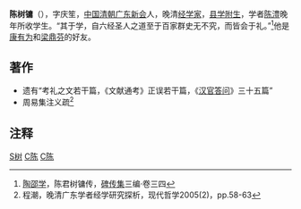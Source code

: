 '''陈树镛'''（{{bd|1859年||1888年||catIdx=C陈}}），字庆笙，[[中国|中国]][[清朝|清朝]][[广东|广东]][[新会|新会]]人，晚清[[经学家|经学家]]，[[县学|县学]][[附生|附生]]，学者[[陈澧|陈澧]]晚年所收学生。“其于学，自六经圣人之道至于百家群史无不究，而皆会于礼。”<ref>[[陶邵学|陶邵学]]，陈君树镛传，[[碑传集|碑传集]]三编·卷三四</ref>他是[[康有为|康有为]]和[[梁鼎芬|梁鼎芬]]的好友。

==著作==
*遗有“考礼之文若干篇，《文献通考》正误若干篇，《[[汉官答问|汉官答问]]》三十五篇”
*周易集注义疏<ref>程潮，晚清广东学者经学研究探析，现代哲学2005(2)，pp.58-63</ref>


==注释==
{{reflist}}

[[Category:陈姓|S树]]
[[Category:新会人|C陈]]
[[Category:清朝經學家|C陈]]